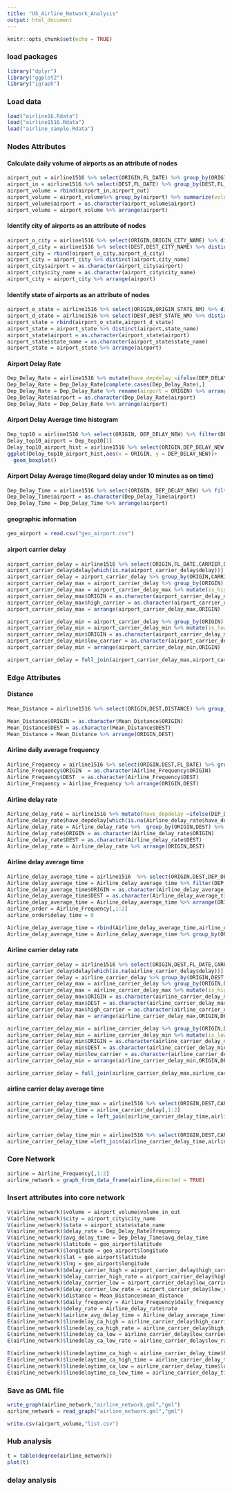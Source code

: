 ```yaml
---
title: "US_Airline_Network_Analysis"
output: html_document
---
```


```r
knitr::opts_chunk$set(echo = TRUE)
```


### load packages
```r
library("dplyr")
library("ggplot2")
library("igraph")
```

### Load data
```r
load("airline16.Rdata")
load("airline1516.Rdata")
load("airline_sample.Rdata")
```

### Nodes Attributes

#### Calculate daily volume of airports as an attribute of nodes
```r
airport_out = airline1516 %>% select(ORIGIN,FL_DATE) %>% group_by(ORIGIN,FL_DATE) %>% summarise(frequency = n()) %>% rename(airport = ORIGIN) %>% group_by(airport) %>% summarize(volume = mean(frequency))
airport_in = airline1516 %>% select(DEST,FL_DATE) %>% group_by(DEST,FL_DATE) %>% summarise(frequency = n()) %>% rename(airport = DEST) %>% group_by(airport) %>% summarise(volume = mean(frequency))
airport_volume = rbind(airport_in,airport_out) 
airport_volume = airport_volume%>% group_by(airport) %>% summarize(volume_in_out = sum(volume))
airport_volume$airport = as.character(airport_volume$airport)
airport_volume = airport_volume %>% arrange(airport)
```


#### Identify city of airports as an attribute of nodes
```r
airport_o_city = airline1516 %>% select(ORIGIN,ORIGIN_CITY_NAME) %>% distinct(ORIGIN,ORIGIN_CITY_NAME) %>% rename(airport = ORIGIN,city_name = ORIGIN_CITY_NAME)
airport_d_city = airline1516 %>% select(DEST,DEST_CITY_NAME) %>% distinct(DEST,DEST_CITY_NAME) %>% rename(airport = DEST,city_name = DEST_CITY_NAME)
airport_city = rbind(airport_o_city,airport_d_city)
airport_city = airport_city %>% distinct(airport,city_name)
airport_city$airport = as.character(airport_city$airport)
airport_city$city_name = as.character(airport_city$city_name)
airport_city = airport_city %>% arrange(airport)
```

#### Identify state of airports as an attribute of nodes
```r
airport_o_state = airline1516 %>% select(ORIGIN,ORIGIN_STATE_NM) %>% distinct(ORIGIN,ORIGIN_STATE_NM) %>% rename(airport = ORIGIN,state_name = ORIGIN_STATE_NM)
airport_d_state = airline1516 %>% select(DEST,DEST_STATE_NM) %>% distinct(DEST,DEST_STATE_NM) %>% rename(airport = DEST,state_name = DEST_STATE_NM)
airport_state = rbind(airport_o_state,airport_d_state)
airport_state = airport_state %>% distinct(airport,state_name) 
airport_state$airport = as.character(airport_state$airport)
airport_state$state_name = as.character(airport_state$state_name)
airport_state = airport_state %>% arrange(airport)
```

#### Airport Delay Rate
```r
Dep_Delay_Rate = airline1516 %>% mutate(have_depdelay =ifelse(DEP_DELAY_NEW>0,1,0) ) %>% select(ORIGIN,have_depdelay)
Dep_Delay_Rate = Dep_Delay_Rate[complete.cases(Dep_Delay_Rate),]
Dep_Delay_Rate = Dep_Delay_Rate %>% rename(airport = ORIGIN) %>% arrange(airport) %>% group_by(airport) %>% summarize(frequency = sum(have_depdelay)/n())
Dep_Delay_Rate$airport = as.character(Dep_Delay_Rate$airport)
Dep_Delay_Rate = Dep_Delay_Rate %>% arrange(airport)
```

#### Airport Delay Average time histogram
```r
Dep_top10 = airline1516 %>% select(ORIGIN, DEP_DELAY_NEW) %>% filter(DEP_DELAY_NEW>10) %>% rename(airport = ORIGIN) %>% group_by(airport) %>% summarise(avg_delay_time = mean(DEP_DELAY_NEW)) %>% top_n(10,avg_delay_time)
Delay_top10_airport = Dep_top10[1]
Delay_top10_airport_hist = airline1516 %>% select(ORIGIN,DEP_DELAY_NEW) %>% filter(ORIGIN %in% Delay_top10_airport$airport, DEP_DELAY_NEW>0)
ggplot(Delay_top10_airport_hist,aes(x = ORIGIN, y = DEP_DELAY_NEW))+
  geom_boxplot()
```


#### Airport Delay Average time(Regard delay under 10 minutes as on time)
```r
Dep_Delay_Time = airline1516 %>% select(ORIGIN, DEP_DELAY_NEW) %>% filter(DEP_DELAY_NEW>0) %>% rename(airport = ORIGIN) %>% group_by(airport) %>% summarise(avg_delay_time = mean(DEP_DELAY_NEW))
Dep_Delay_Time$airport = as.character(Dep_Delay_Time$airport)
Dep_Delay_Time = Dep_Delay_Time %>% arrange(airport)
```
#### geographic information
```r
geo_airport = read.csv("geo_airport.csv")
```

#### airport carrier delay
```r
airport_carrier_delay = airline1516 %>% select(ORIGIN,FL_DATE,CARRIER,DEP_DELAY_NEW) %>% mutate(delay = ifelse(DEP_DELAY_NEW>0,1,0))
airport_carrier_delay$delay[which(is.na(airport_carrier_delay$delay))] = 0
airport_carrier_delay = airport_carrier_delay %>% group_by(ORIGIN,CARRIER) %>% summarize(rate = sum(delay)/n())
airport_carrier_delay_max = airport_carrier_delay %>% group_by(ORIGIN) %>% mutate(high = max(rate))
airport_carrier_delay_max = airport_carrier_delay_max %>% mutate(is_high = ifelse(rate == high, 1,NA)) %>% na.omit %>% select(ORIGIN,CARRIER,rate) %>% rename(high_carrier = CARRIER,high_rate = rate)
airport_carrier_delay_max$ORIGIN = as.character(airport_carrier_delay_max$ORIGIN)
airport_carrier_delay_max$high_carrier = as.character(airport_carrier_delay_max$high_carrier)
airport_carrier_delay_max = arrange(airport_carrier_delay_max,ORIGIN)

airport_carrier_delay_min = airport_carrier_delay %>% group_by(ORIGIN) %>% mutate(low = min(rate))
airport_carrier_delay_min = airport_carrier_delay_min %>% mutate(is_low = ifelse(rate == low, 1,NA)) %>% na.omit %>% select(ORIGIN,CARRIER,rate) %>% rename(low_carrier = CARRIER,low_rate = rate)
airport_carrier_delay_min$ORIGIN = as.character(airport_carrier_delay_min$ORIGIN)
airport_carrier_delay_min$low_carrier = as.character(airport_carrier_delay_min$low_carrier)
airport_carrier_delay_min = arrange(airport_carrier_delay_min,ORIGIN)

airport_carrier_delay = full_join(airport_carrier_delay_max,airport_carrier_delay_min,by = "ORIGIN")
```







### Edge Attributes

#### Distance
```r
Mean_Distance = airline1516 %>% select(ORIGIN,DEST,DISTANCE) %>% group_by(ORIGIN,DEST) %>% summarise(mean_distance = mean(DISTANCE))

Mean_Distance$ORIGIN = as.character(Mean_Distance$ORIGIN)
Mean_Distance$DEST = as.character(Mean_Distance$DEST)
Mean_Distance = Mean_Distance %>% arrange(ORIGIN,DEST)
```

#### Airline daily  average frequency
```r
Airline_Frequency = airline1516 %>% select(ORIGIN,DEST,FL_DATE) %>% group_by(ORIGIN,DEST,FL_DATE) %>% summarize(frequency = n()) %>% group_by(ORIGIN,DEST) %>% summarise(daily_frequency = mean(frequency))
Airline_Frequency$ORIGIN  = as.character(Airline_Frequency$ORIGIN)
Airline_Frequency$DEST  = as.character(Airline_Frequency$DEST)
Airline_Frequency = Airline_Frequency %>% arrange(ORIGIN,DEST)
```

#### Airline delay rate
```r
Airline_delay_rate = airline1516 %>% mutate(have_depdelay =ifelse(DEP_DELAY_NEW>0,1,0) ) %>% select(ORIGIN,DEST,have_depdelay)
Airline_delay_rate$have_depdelay[which(is.na(Airline_delay_rate$have_depdelay))] = 0
Airline_delay_rate = Airline_delay_rate %>%  group_by(ORIGIN,DEST) %>% summarize(rate = sum(have_depdelay)/n())
Airline_delay_rate$ORIGIN = as.character(Airline_delay_rate$ORIGIN)
Airline_delay_rate$DEST = as.character(Airline_delay_rate$DEST)
Airline_delay_rate = Airline_delay_rate %>% arrange(ORIGIN,DEST)
```

#### Airline delay average time
```r
Airline_delay_average_time = airline1516  %>% select(ORIGIN,DEST,DEP_DELAY_NEW) 
Airline_delay_average_time = Airline_delay_average_time %>% filter(DEP_DELAY_NEW>0) %>%  group_by(ORIGIN,DEST) %>% summarize(delay_time = mean(DEP_DELAY_NEW))
Airline_delay_average_time$ORIGIN = as.character(Airline_delay_average_time$ORIGIN)
Airline_delay_average_time$DEST = as.character(Airline_delay_average_time$DEST)
Airline_delay_average_time = Airline_delay_average_time %>% arrange(ORIGIN,DEST)
airline_order = Airline_Frequency[,1:2]
airline_order$delay_time = 0

Airline_delay_average_time = rbind(Airline_delay_average_time,airline_order)
Airline_delay_average_time = Airline_delay_average_time %>% group_by(ORIGIN,DEST) %>% summarise(delay = sum(delay_time))
```

#### Airline carrier delay rate
```r
airline_carrier_delay = airline1516 %>% select(ORIGIN,DEST,FL_DATE,CARRIER,DEP_DELAY_NEW) %>% mutate(delay = ifelse(DEP_DELAY_NEW>0,1,0))
airline_carrier_delay$delay[which(is.na(airline_carrier_delay$delay))] = 0
airline_carrier_delay = airline_carrier_delay %>% group_by(ORIGIN,DEST,CARRIER) %>% summarize(rate = sum(delay)/n())
airline_carrier_delay_max = airline_carrier_delay %>% group_by(ORIGIN,DEST) %>% mutate(high = max(rate))
airline_carrier_delay_max = airline_carrier_delay_max %>% mutate(is_high = ifelse(rate == high, 1,NA)) %>% na.omit %>% select(ORIGIN,DEST,CARRIER,rate) %>% rename(high_carrier = CARRIER,high_rate = rate) %>% group_by(ORIGIN,DEST) %>% summarise(high_rate = mean(high_rate),high_carrier = first(high_carrier))
airline_carrier_delay_max$ORIGIN = as.character(airline_carrier_delay_max$ORIGIN)
airline_carrier_delay_max$DEST = as.character(airline_carrier_delay_max$DEST)
airline_carrier_delay_max$high_carrier = as.character(airline_carrier_delay_max$high_carrier)
airline_carrier_delay_max = arrange(airline_carrier_delay_max,ORIGIN,DEST)

airline_carrier_delay_min = airline_carrier_delay %>% group_by(ORIGIN,DEST) %>% mutate(low = min(rate))
airline_carrier_delay_min = airline_carrier_delay_min %>% mutate(is_low = ifelse(rate == low, 1,NA)) %>% na.omit %>% select(ORIGIN,DEST,CARRIER,rate) %>% rename(low_carrier = CARRIER,low_rate = rate) %>% group_by(ORIGIN,DEST) %>% summarise(low_rate = mean(low_rate),low_carrier = first(low_carrier))
airline_carrier_delay_min$ORIGIN = as.character(airline_carrier_delay_min$ORIGIN)
airline_carrier_delay_min$DEST = as.character(airline_carrier_delay_min$DEST)
airline_carrier_delay_min$low_carrier = as.character(airline_carrier_delay_min$low_carrier)
airline_carrier_delay_min = arrange(airline_carrier_delay_min,ORIGIN,DEST)

airline_carrier_delay = full_join(airline_carrier_delay_max,airline_carrier_delay_min,by = c("ORIGIN","DEST"))
```

#### airline carrier delay average time
```r
airline_carrier_delay_time_max = airline1516 %>% select(ORIGIN,DEST,CARRIER,DEP_DELAY_NEW) %>% filter(DEP_DELAY_NEW>0) %>% group_by(ORIGIN,DEST,CARRIER) %>% summarize(avg_time = mean(DEP_DELAY_NEW)) %>% group_by(ORIGIN,DEST) %>% mutate(high_time = max(avg_time)) %>% mutate(is_high = ifelse(avg_time == high_time,1,NA)) %>% na.omit() %>% select(ORIGIN,DEST,CARRIER,high_time) %>% rename(high_carrier = CARRIER) %>% group_by(ORIGIN,DEST) %>% summarise(high_time = mean(high_time),high_carrier = first(high_carrier))
airline_carrier_delay_time = airline_carrier_delay[,1:2]
airline_carrier_delay_time = left_join(airline_carrier_delay_time,airline_carrier_delay_time_max,by = c("ORIGIN","DEST"))


airline_carrier_delay_time_min = airline1516 %>% select(ORIGIN,DEST,CARRIER,DEP_DELAY_NEW) %>% filter(DEP_DELAY_NEW>0) %>% group_by(ORIGIN,DEST,CARRIER) %>% summarize(avg_time = mean(DEP_DELAY_NEW)) %>% group_by(ORIGIN,DEST) %>% mutate(low_time = min(avg_time)) %>% mutate(is_low = ifelse(avg_time == low_time,1,NA)) %>% na.omit() %>% select(ORIGIN,DEST,CARRIER,low_time) %>% rename(low_carrier = CARRIER) %>% group_by(ORIGIN,DEST) %>% summarise(low_time = mean(low_time),low_carrier = first(low_carrier))
airline_carrier_delay_time =left_join(airline_carrier_delay_time,airline_carrier_delay_time_min,by = c("ORIGIN","DEST"))
```


### Core Network
```r
airline = Airline_Frequency[,1:2]
airline_network = graph_from_data_frame(airline,directed = TRUE)
```

### Insert attributes into core network
```r
V(airline_network)$volume = airport_volume$volume_in_out
V(airline_network)$city = airport_city$city_name
V(airline_network)$state = airport_state$state_name
V(airline_network)$delay_rate = Dep_Delay_Rate$frequency
V(airline_network)$avg_delay_time = Dep_Delay_Time$avg_delay_time
V(airline_network)$latitude = geo_airport$latitude
V(airline_network)$longitude = geo_airport$longitude
V(airline_network)$lat = geo_airport$latitude
V(airline_network)$lng = geo_airport$longitude
V(airline_network)$delay_carrier_high = airport_carrier_delay$high_carrier
V(airline_network)$delay_carrier_high_rate = airport_carrier_delay$high_rate
V(airline_network)$delay_carrier_low = airport_carrier_delay$low_carrier
V(airline_network)$delay_carrier_low_rate = airport_carrier_delay$low_rate
E(airline_network)$distance = Mean_Distance$mean_distance
E(airline_network)$daily_frequency = Airline_Frequency$daily_frequency
E(airline_network)$deley_rate = Airline_delay_rate$rate
E(airline_network)$airline_avg_delay_time = Airline_delay_average_time$delay
E(airline_network)$linedelay_ca_high = airline_carrier_delay$high_carrier
E(airline_network)$linedelay_ca_high_rate = airline_carrier_delay$high_rate
E(airline_network)$linedelay_ca_low = airline_carrier_delay$low_carrier
E(airline_network)$linedelay_ca_low_rate = airline_carrier_delay$low_rate

E(airline_network)$linedelaytime_ca_high = airline_carrier_delay_time$high_carrier
E(airline_network)$linedelaytime_ca_high_time = airline_carrier_delay_time$high_time
E(airline_network)$linedelaytime_ca_low = airline_carrier_delay_time$low_carrier
E(airline_network)$linedelaytime_ca_low_time = airline_carrier_delay_time$low_time
```

### Save as GML file
```r
write_graph(airline_network,"airline_network.gml","gml")
airline_network = read_graph("airline_network.gml","gml")

```
```r
write.csv(airport_volume,"list.csv")

```

### Hub analysis
```r
t = table(degree(airline_network))
plot(t)

```
### delay analysis
```r

```

